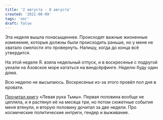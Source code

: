 ```yaml
---
title: '2 августа - 8 августа'
created: '2021-08-09'
tags: 'лог'
draft: false
---
```


Эта неделя вышла понасыщеннее. Происходят важные жизненные изменения, которые должны были происходить раньше, но у меня не хватало смелости это провернуть. Напишу, когда до конца всё утвердится.

На этой неделе Я. взяла недельный отпуск, и в воскресенье с подругой уехали на Азовское море кататься на виндсёрфинге. Неделю буду один дома. 

Всю неделю не высыпаюсь. Воскресенье из-за этого провёл пол дня в кровати. 

[Прочитал книгу](/books) «Левая рука Тьмы». Первая половина вообще не цепляла, и я растянул её на месяца три, но потом сюжетные события меня втянули, и вторую половину дочитал за две недели. Про космические политические интриги, гендер и выживание.
